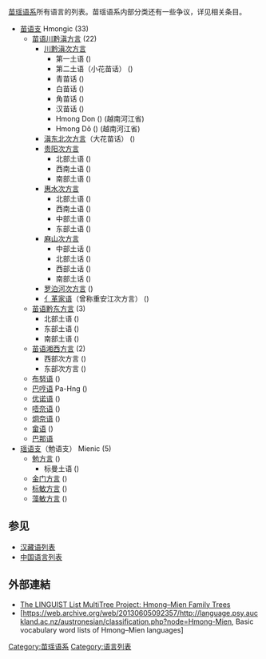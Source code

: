 [[苗瑶语系|苗瑶语系]]所有语言的列表。苗瑶语系内部分类还有一些争议，详见相关条目。

*[[苗语支|苗语支]] Hmongic (33)
**[[苗语川黔滇方言|苗语川黔滇方言]] (22)
***[[苗语川黔滇次方言|川黔滇次方言]]
****第一土语 ({{SIL|cqd}})
****第二土语（小花苗话） ({{SIL|sfm}})
****青苗话 ({{SIL|hnj}})
****白苗话 ({{SIL|mww}})
****角苗话 ({{SIL|hrm}})
****汉苗话 ({{SIL|hmz}})
****Hmong Don ({{SIL|hmf}}) (越南河江省)
****Hmong Dô ({{SIL|hmv}}) (越南河江省)
***[[苗语滇东北次方言|滇东北次方言]]（大花苗话） ({{SIL|hmd}})
***[[苗语贵阳次方言|贵阳次方言]]
****北部土语 ({{SIL|huj}})
****西南土语 ({{SIL|hmg}})
****南部土语 ({{SIL|hmy}})
***[[苗语惠水次方言|惠水次方言]]
****北部土语 ({{SIL|hmi}})
****西南土语 ({{SIL|hmh}})
****中部土语 ({{SIL|hmc}})
****东部土语 ({{SIL|hme}})
***[[苗语麻山次方言|麻山次方言]]
****中部土话 ({{SIL|hmm}})
****北部土话 ({{SIL|hmp}})
****西部土话 ({{SIL|hmw}})
****南部土话 ({{SIL|hma}})
***[[苗语罗泊河次方言|罗泊河次方言]] ({{SIL|hml}})
***[[亻革家语|亻革家语]]（曾称重安江次方言） ({{SIL|hmj}})
**[[苗语黔东方言|苗语黔东方言]] (3)
***北部土语 ({{SIL|hea}})
***东部土语 ({{SIL|hmq}})
***南部土语 ({{SIL|hms}})
**[[苗语湘西方言|苗语湘西方言]] (2)
***西部次方言 ({{SIL|mmr}})
***东部次方言 ({{SIL|muq}})
**[[布努语|布努语]] ({{SIL|bwx}})
**[[巴哼语|巴哼语]] Pa-Hng ({{SIL|pha}})
**[[优诺语|优诺语]] ({{SIL|buh}})
**[[唔奈语|唔奈语]] ({{SIL|bwn}})
**[[炯奈语|炯奈语]] ({{SIL|pnu}})
**[[畲语|畲语]] ({{SIL|shx}})
**[[巴那语|巴那语]]
*[[瑶语支|瑶语支]]（勉语支） Mienic (5)
**[[勉方言|勉方言]] ({{SIL|ium}})
***标曼土语 ({{SIL|bmt}})
**[[金门方言|金门方言]] ({{SIL|mji}})
**[[标敏方言|标敏方言]] ({{SIL|bje}})
**[[藻敏方言|藻敏方言]] ({{SIL|bpn}})

==参见==
*[[汉藏语列表|汉藏语列表]]
*[[中国语言列表|中国语言列表]]

==外部連結==
*[http://multitree.org/codes/hmom The LINGUIST List MultiTree Project: Hmong–Mien Family Trees]
*[https://web.archive.org/web/20130605092357/http://language.psy.auckland.ac.nz/austronesian/classification.php?node=Hmong-Mien, Basic vocabulary word lists of Hmong–Mien languages]

{{苗瑶语}}
[[Category:苗瑶语系|Category:苗瑶语系]]
[[Category:语言列表|Category:语言列表]]
